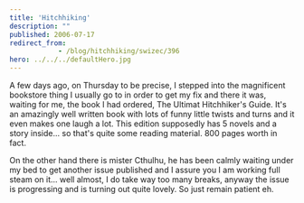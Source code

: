 ```yaml
---
title: 'Hitchhiking'
description: ""
published: 2006-07-17
redirect_from: 
            - /blog/hitchhiking/swizec/396
hero: ../../../defaultHero.jpg
---
```

A few days ago, on Thursday to be precise, I stepped into the magnificent bookstore thing I usually go to in order to get my fix and there it was, waiting for me, the book I had ordered, The Ultimat Hitchhiker&#x27;s Guide. It&#x27;s an amazingly well written book with lots of funny little twists and turns and it even makes one laugh a lot. This edition supposedly has 5 novels and a story inside... so that&#x27;s quite some reading material. 800 pages worth in fact.

On the other hand there is mister Cthulhu, he has been calmly waiting under my bed to get another issue published and I assure you I am working full steam on it... well almost, I do take way too many breaks, anyway the issue is progressing and is turning out quite lovely. So just remain patient eh.
